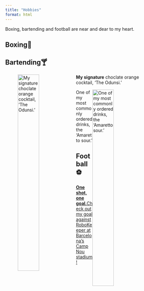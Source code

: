 ```yaml
---
title: "Hobbies"
format: html
---
```


Boxing, bartending and football are near and dear to my heart.

## Boxing🥊




## Bartending🍸
![**My signature** choclate orange cocktail, 'The Odunsi.'](Bartending.jpg){style="float: left; margin-right: 1rem; width: 40%;"}

![One of my most commonly ordered drinks, the 'Amaretto sour.'](Amaretto.jpg){style="float: right; margin-right: 1rem; width: 40%;"}


## Football⚽
[**One shot, one goal.**Check out my goal against RoboKeeper at Barcelona's Camp Nou stadium!](Barca_goal.mp4)


